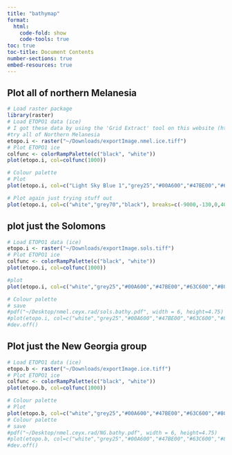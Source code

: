 ```yaml
---
title: "bathymap"
format:
  html:
    code-fold: show
    code-tools: true
toc: true
toc-title: Document Contents
number-sections: true
embed-resources: true
---
```


## Plot all of northern Melanesia
```r
# Load raster package
library(raster)
# Load ETOPO1 data (ice)
# I got these data by using the 'Grid Extract' tool on this website (https://www.ncei.noaa.gov/maps/grid-extract/). For each grid plotted here I chose the option: 'Ice Surface; 15 Arcseconds'.
#try all of Northern Melanesia
etopo.i <- raster("~/Downloads/exportImage.nmel.ice.tiff")
# Plot ETOPO1 ice
colfunc <- colorRampPalette(c("black", "white"))
plot(etopo.i, col=colfunc(1000))

# Colour palette
# Plot
plot(etopo.i, col=c("Light Sky Blue 1","grey25","#00A600","#47BE00","#63C600","#80CE00","#A0D600", "#C2DE00","#E6E600","#E7D01A","#E8C034","#EAB64E","#EBB169","#EDB283"), breaks=c(-9000,-130,seq(0,4000, by = 4000/12)))

# Plot again just trying stuff out
plot(etopo.i, col=c("white","grey70","black"), breaks=c(-9000,-130,0,4000))

```

## plot just the Solomons
```r
# Load ETOPO1 data (ice)
etopo.i <- raster("~/Downloads/exportImage.sols.tiff")
# Plot ETOPO1 ice
colfunc <- colorRampPalette(c("black", "white"))
plot(etopo.i, col=colfunc(1000))

#plot
plot(etopo.i, col=c("white","grey25","#00A600","#47BE00","#63C600","#80CE00","#A0D600", "#C2DE00","#E6E600","#E7D01A","#E8C034","#EAB64E","#EBB169","#EDB283"), breaks=c(-9000,-130,seq(0,2651, by = 2651/12)))

# Colour palette
# save
#pdf("~/Desktop/nmel.ceyx.rad/sols.bathy.pdf", width = 6, height=4.75)
#plot(etopo.i, col=c("white","grey25","#00A600","#47BE00","#63C600","#80CE00","#A0D600", "#C2DE00","#E6E600","#E7D01A","#E8C034","#EAB64E","#EBB169","#EDB283"), breaks=c(-9000,-130,seq(0,2651, by = 2651/12)))
#dev.off()
```

## Plot just the New Georgia group
```r
# Load ETOPO1 data (ice)
etopo.b <- raster("~/Downloads/exportImage.ice.tiff")
# Plot ETOPO1 ice
colfunc <- colorRampPalette(c("black", "white"))
plot(etopo.b, col=colfunc(1000))

# Colour palette
# Plot
plot(etopo.b, col=c("white","grey25","#00A600","#47BE00","#63C600","#80CE00","#A0D600", "#C2DE00","#E6E600","#E7D01A","#E8C034","#EAB64E","#EBB169","#EDB283"), breaks=c(-4500,-130,seq(0,2651, by = 2651/12)))
# Colour palette
# save
#pdf("~/Desktop/nmel.ceyx.rad/NG.bathy.pdf", width = 6, height=4.75)
#plot(etopo.b, col=c("white","grey25","#00A600","#47BE00","#63C600","#80CE00","#A0D600", "#C2DE00","#E6E600","#E7D01A","#E8C034","#EAB64E","#EBB169","#EDB283"), breaks=c(-4500,-130,seq(0,2651, by = 2651/12)))
#dev.off()
```
